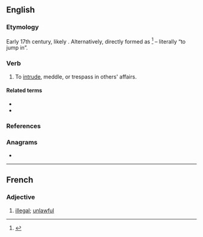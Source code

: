 ==English==

===Etymology===
Early 17th century, likely {{back-form|en|interloper|nocap=1}}. Alternatively, directly formed as {{prefix|en|inter|lope|t2=leap, jump}}<ref>{{R:Online Etymology Dictionary}}</ref> – literally “to jump in”.

===Verb===
{{en-verb}}

# To [[intrude]], meddle, or trespass in others' affairs.

====Related terms====
* {{l|en|interlopation}}
* {{l|en|interloper}}

===References===
<references/>

===Anagrams===
* {{anagrams|en|a=eeilnoprt|interpole|let one rip|petroline|repletion|retpoline|terpineol}}

----

==French==

===Adjective===
{{fr-adj}}

# [[illegal]]; [[unlawful]]